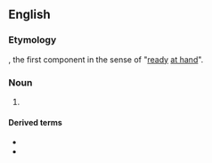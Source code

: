 ==English==

===Etymology===
{{compound|en|hand|maiden}}, the first component in the sense of "[[ready]] [[at hand]]".

===Noun===
{{en-noun}}

# {{alternative form of|en|handmaid}}

====Derived terms====
* {{l|en|handmaidenhood}}
* {{l|en|handmaidenly}}